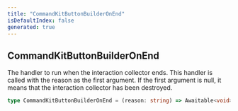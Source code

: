 ```yaml
---
title: "CommandKitButtonBuilderOnEnd"
isDefaultIndex: false
generated: true
---
```



<!-- This file was generated from the CommandKit source. Do not modify. Instead, re-run the "docgen" script -->


## CommandKitButtonBuilderOnEnd

<GenerationInfo sourceFile="packages/commandkit/src/components/v1/button/ButtonKit.ts" sourceLine="52" packageName="commandkit" />

The handler to run when the interaction collector ends. This handler is called with the reason as the first argument.
If the first argument is null, it means that the interaction collector has been destroyed.

```ts title="Signature"
type CommandKitButtonBuilderOnEnd = (reason: string) => Awaitable<void>
```
